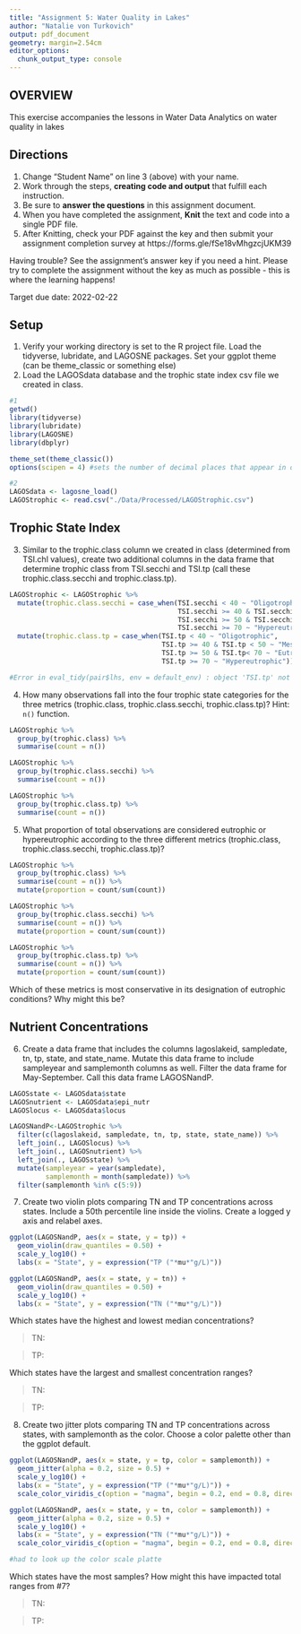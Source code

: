 ```yaml
---
title: "Assignment 5: Water Quality in Lakes"
author: "Natalie von Turkovich"
output: pdf_document
geometry: margin=2.54cm
editor_options: 
  chunk_output_type: console
---
```


## OVERVIEW

This exercise accompanies the lessons in Water Data Analytics on water quality in lakes

## Directions
1. Change "Student Name" on line 3 (above) with your name.
2. Work through the steps, **creating code and output** that fulfill each instruction.
3. Be sure to **answer the questions** in this assignment document.
4. When you have completed the assignment, **Knit** the text and code into a single PDF file.
5. After Knitting, check your PDF against the key and then submit your assignment completion survey at https://forms.gle/fSe18vMhgzcjUKM39

Having trouble? See the assignment's answer key if you need a hint. Please try to complete the assignment without the key as much as possible - this is where the learning happens!

Target due date: 2022-02-22

## Setup

1. Verify your working directory is set to the R project file. Load the tidyverse, lubridate, and LAGOSNE packages. Set your ggplot theme (can be theme_classic or something else)
2. Load the LAGOSdata database and the trophic state index csv file we created in class.

```r
#1
getwd()
library(tidyverse)
library(lubridate)
library(LAGOSNE)
library(dbplyr)

theme_set(theme_classic())
options(scipen = 4) #sets the number of decimal places that appear in output

#2
LAGOSdata <- lagosne_load()
LAGOStrophic <- read.csv("./Data/Processed/LAGOStrophic.csv")

```

## Trophic State Index

3. Similar to the trophic.class column we created in class (determined from TSI.chl values), create two additional columns in the data frame that determine trophic class from TSI.secchi and TSI.tp (call these trophic.class.secchi and trophic.class.tp). 

```r
LAGOStrophic <- LAGOStrophic %>%
  mutate(trophic.class.secchi = case_when(TSI.secchi < 40 ~ "Oligotrophic",
                                          TSI.secchi >= 40 & TSI.secchi < 50 ~ "Mesotrophic",
                                          TSI.secchi >= 50 & TSI.secchi< 70 ~ "Eutrophic",
                                          TSI.secchi >= 70 ~ "Hypereutrophic"))+
  mutate(trophic.class.tp = case_when(TSI.tp < 40 ~ "Oligotrophic",
                                      TSI.tp >= 40 & TSI.tp < 50 ~ "Mesotrophic",
                                      TSI.tp >= 50 & TSI.tp< 70 ~ "Eutrophic",
                                      TSI.tp >= 70 ~ "Hypereutrophic"))

#Error in eval_tidy(pair$lhs, env = default_env) : object 'TSI.tp' not found

```


4. How many observations fall into the four trophic state categories for the three metrics (trophic.class, trophic.class.secchi, trophic.class.tp)? Hint: `n()` function.

```r
LAGOStrophic %>%
  group_by(trophic.class) %>%
  summarise(count = n())

LAGOStrophic %>%
  group_by(trophic.class.secchi) %>%
  summarise(count = n())

LAGOStrophic %>%
  group_by(trophic.class.tp) %>%
  summarise(count = n())

```

5. What proportion of total observations are considered eutrophic or hypereutrophic according to the three different metrics (trophic.class, trophic.class.secchi, trophic.class.tp)?

```r
LAGOStrophic %>%
  group_by(trophic.class) %>%
  summarise(count = n()) %>%
  mutate(proportion = count/sum(count))

LAGOStrophic %>%
  group_by(trophic.class.secchi) %>%
  summarise(count = n()) %>%
  mutate(proportion = count/sum(count))

LAGOStrophic %>%
  group_by(trophic.class.tp) %>%
  summarise(count = n()) %>%
  mutate(proportion = count/sum(count))
```

Which of these metrics is most conservative in its designation of eutrophic conditions? Why might this be?

> 


## Nutrient Concentrations

6. Create a data frame that includes the columns lagoslakeid, sampledate, tn, tp, state, and state_name. Mutate this data frame to include sampleyear and samplemonth columns as well. Filter the data frame for May-September. Call this data frame LAGOSNandP. 

```r
LAGOSstate <- LAGOSdata$state
LAGOSnutrient <- LAGOSdata$epi_nutr
LAGOSlocus <- LAGOSdata$locus

LAGOSNandP<-LAGOStrophic %>% 
  filter(c(lagoslakeid, sampledate, tn, tp, state, state_name)) %>%
  left_join(., LAGOSlocus) %>%
  left_join(., LAGOSnutrient) %>%
  left_join(., LAGOSstate) %>%
  mutate(sampleyear = year(sampledate),
         samplemonth = month(sampledate)) %>%
  filter(samplemonth %in% c(5:9))

```

7. Create two violin plots comparing TN and TP concentrations across states. Include a 50th percentile line inside the violins. Create a logged y axis and relabel axes.
```r
ggplot(LAGOSNandP, aes(x = state, y = tp)) +
  geom_violin(draw_quantiles = 0.50) +
  scale_y_log10() +
  labs(x = "State", y = expression("TP ("*mu*"g/L)"))

ggplot(LAGOSNandP, aes(x = state, y = tn)) +
  geom_violin(draw_quantiles = 0.50) +
  scale_y_log10() +
  labs(x = "State", y = expression("TN ("*mu*"g/L)"))
```

Which states have the highest and lowest median concentrations?

> TN:

> TP:

Which states have the largest and smallest concentration ranges?

> TN: 

> TP: 

8. Create two jitter plots comparing TN and TP concentrations across states, with samplemonth as the color. Choose a color palette other than the ggplot default.

```r
ggplot(LAGOSNandP, aes(x = state, y = tp, color = samplemonth)) +
  geom_jitter(alpha = 0.2, size = 0.5) +
  scale_y_log10() +
  labs(x = "State", y = expression("TP ("*mu*"g/L)")) +
  scale_color_viridis_c(option = "magma", begin = 0.2, end = 0.8, direction = -1)

ggplot(LAGOSNandP, aes(x = state, y = tn, color = samplemonth)) +
  geom_jitter(alpha = 0.2, size = 0.5) +
  scale_y_log10() +
  labs(x = "State", y = expression("TN ("*mu*"g/L)")) +
  scale_color_viridis_c(option = "magma", begin = 0.2, end = 0.8, direction = -1)

#had to look up the color scale platte

```

Which states have the most samples? How might this have impacted total ranges from #7?

> TN:

> TP: 




